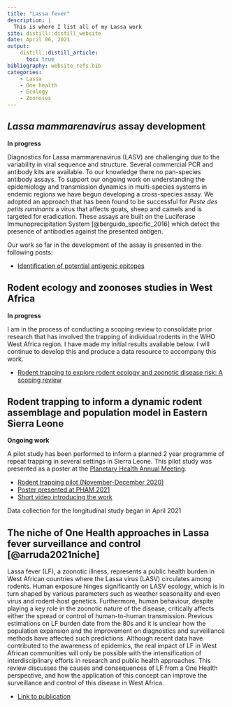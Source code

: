 ```yaml
---
title: "Lassa fever"
description: |
  This is where I list all of my Lassa work
site: distill::distill_website
date: April 06, 2021
output:
    distill::distill_article:
      toc: true
bibliography: website_refs.bib
categories:
    - Lassa
    - One health
    - Ecology
    - Zoonoses
---
```


## *Lassa mammarenavirus* assay development

**In progress**

Diagnostics for Lassa mammarenavirus (LASV) are challenging due to the variability in viral sequence and structure. Several commercial PCR and antibody kits are available. To our knowledge there no pan-species antibody assays. To support our ongoing work on understanding the epidemiology and transmission dynamics in multi-species systems in endemic regions we have begun developing a cross-species assay. We adopted an approach that has been found to be successful for *Peste des petits ruminants* a virus that affects goats, sheep and camels and is targeted for eradication. These assays are built on the Luciferase Immunoprecipitation System [@berguido_specific_2016] which detect the presence of antibodies against the presented antigen.

Our work so far in the development of the assay is presented in the following posts:

  - [Identification of potential antigenic epitopes](posts/2021-04-06-luciferase-immunoprecipitations-system/index.html)
  
## Rodent ecology and zoonoses studies in West Africa

**In progress**

I am in the process of conducting a scoping review to consolidate prior research that has involved the trapping of individual rodents in the WHO West Africa region. I have made my initial results available below. I will continue to develop this and produce a data resource to accompany this work.

  - [Rodent trapping to explore rodent ecology and zoonotic disease risk: A scoping review](posts/scoping-review/index.html)

## Rodent trapping to inform a dynamic rodent assemblage and population model in Eastern Sierra Leone

**Ongoing work**

A pilot study has been performed to inform a planned 2 year programme of repeat trapping in several settings in Sierra Leone. This pilot study was presented as a poster at the [Planetary Health Annual Meeting](https://www.planetaryhealthannualmeeting.com/).

  - [Rodent trapping pilot (November-December 2020)](posts/2021-04-06-rodent-trapping-pilot/index.html)
  - [Poster presented at PHAM 2021](images/PHA_poster.pdf)
  - [Short video introducing the work](https://www.youtube.com/watch?v=5CSVF45rn9Q&t=1s)

Data collection for the longitudinal study began in April 2021

## The niche of One Health approaches in Lassa fever surveillance and control [@arruda2021niche]

Lassa fever (LF), a zoonotic illness, represents a public health burden in West African countries where the Lassa virus (LASV) circulates among rodents. Human exposure hinges significantly on LASV ecology, which is in turn shaped by various parameters such as weather seasonality and even virus and rodent-host genetics. Furthermore, human behaviour, despite playing a key role in the zoonotic nature of the disease, critically affects either the spread or control of human-to-human transmission. Previous estimations on LF burden date from the 80s and it is unclear how the population expansion and the improvement on diagnostics and surveillance methods have affected such predictions. Although recent data have contributed to the awareness of epidemics, the real impact of LF in West African communities will only be possible with the intensification of interdisciplinary efforts in research and public health approaches. This review discusses the causes and consequences of LF from a One Health perspective, and how the application of this concept can improve the surveillance and control of this disease in West Africa.

  - [Link to publication](https://ann-clinmicrob.biomedcentral.com/articles/10.1186/s12941-021-00431-0)
